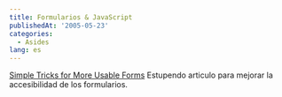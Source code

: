 ```yaml
---
title: Formularios & JavaScript
publishedAt: '2005-05-23'
categories:
  - Asides
lang: es
---
```


[Simple Tricks for More Usable Forms](http://www.sitepoint.com/article/simple-tricks-usable-forms) Estupendo articulo para mejorar la accesibilidad de los formularios.
